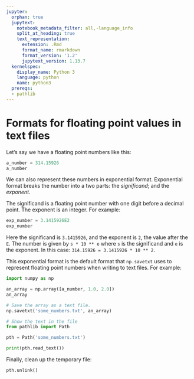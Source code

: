 ```yaml
---
jupyter:
  orphan: true
  jupytext:
    notebook_metadata_filter: all,-language_info
    split_at_heading: true
    text_representation:
      extension: .Rmd
      format_name: rmarkdown
      format_version: '1.2'
      jupytext_version: 1.13.7
  kernelspec:
    display_name: Python 3
    language: python
    name: python3
  prereqs:
  - pathlib
---
```


# Formats for floating point values in text files

Let's say we have a floating point numbers like this:

```python
a_number = 314.15926
a_number
```

We can also represent these numbers in exponential format.  Exponential format
breaks the number into a two parts: the *significand*; and the *exponent*.

The significand is a floating point number with one digit before a decimal
point.  The exponent is an integer.  For example:

```python
exp_number = 3.1415926E2
exp_number
```

Here the significand is `3.1415926`, and the exponent is `2`, the value after
the `E`.  The number is given by `s * 10 ** e` where `s` is the significand and
`e` is the exponent.  In this case: `314.15926 = 3.1415926 * 10 ** 2`.

This exponential format is the default format that `np.savetxt` uses to
represent floating point numbers when writing to text files.  For example:

```python
import numpy as np

an_array = np.array([a_number, 1.0, 2.0])
an_array
```

```python
# Save the array as a text file.
np.savetxt('some_numbers.txt', an_array)
```

```python
# Show the text in the file
from pathlib import Path

pth = Path('some_numbers.txt')

print(pth.read_text())
```

Finally, clean up the temporary file:

```python
pth.unlink()
```
